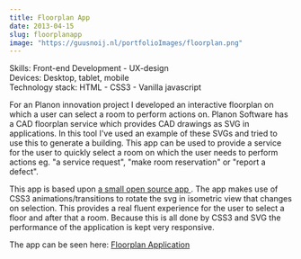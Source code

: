 ```yaml
---
title: Floorplan App
date: 2013-04-15
slug: floorplanapp
image: "https://guusnoij.nl/portfolioImages/floorplan.png"
---
```


<span style="color: var(--theme-ui-colors-gray-6)">Skills: Front-end Development - UX-design </span>
<br />
<span style="color: var(--theme-ui-colors-gray-6)">Devices: Desktop, tablet, mobile</span>
<br />
<span style="color: var(--theme-ui-colors-gray-6)">Technology stack: HTML - CSS3 - Vanilla javascript</span>

For an Planon innovation project I developed an interactive floorplan on which a user can select a room to perform actions on.
Planon Software has a CAD floorplan service which provides CAD drawings as SVG in applications.
In this tool I've used an example of these SVGs and tried to use this to generate a building.
This app can be used to provide a service for the user to quickly select a room on which the user needs to perform actions eg. "a service request", "make room reservation" or "report a defect".

This app is based upon <a href="https://tympanus.net/codrops/2016/04/13/interactive-3d-mall-map/" target="_blank"> a small open source app </a>. The app makes use of CSS3 animations/transitions to rotate the svg in isometric view that changes on selection.
This provides a real fluent experience for the user to select a floor and after that a room. Because this is all done by CSS3 and SVG the performance 
of the application is kept very responsive.

The app can be seen here: <a href="http://guusnoij.nl/floorplanapp/interactivemap/planon_index.html" target="_blank"> Floorplan Application</a>